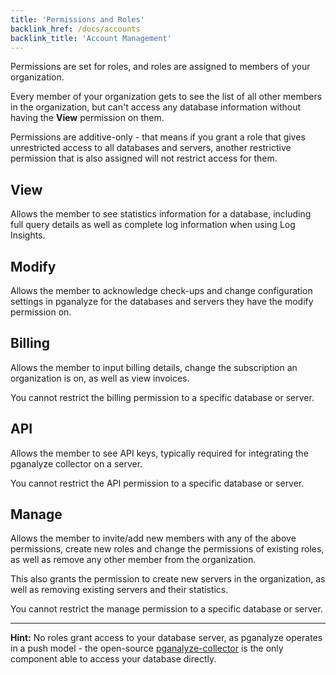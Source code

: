 ```yaml
---
title: 'Permissions and Roles'
backlink_href: /docs/accounts
backlink_title: 'Account Management'
---
```


Permissions are set for roles, and roles are assigned to members of your organization.

Every member of your organization gets to see the list of all other members in the organization,
but can't access any database information without having the **View** permission on them.

Permissions are additive-only - that means if you grant a role that gives
unrestricted access to all databases and servers, another restrictive permission
that is also assigned will not restrict access for them.

## View

Allows the member to see statistics information for a database, including full
query details as well as complete log information when using Log Insights.

## Modify

Allows the member to acknowledge check-ups and change configuration settings in pganalyze
for the databases and servers they have the modify permission on.

## Billing

Allows the member to input billing details, change the subscription an organization
is on, as well as view invoices.

You cannot restrict the billing permission to a specific database or server.

## API

Allows the member to see API keys, typically required for integrating the pganalyze collector on a server.

You cannot restrict the API permission to a specific database or server.

## Manage

Allows the member to invite/add new members with any of the above permissions,
create new roles and change the permissions of existing roles, as well
as remove any other member from the organization.

This also grants the permission to create new servers in the organization, as well
as removing existing servers and their statistics.

You cannot restrict the manage permission to a specific database or server.

---

**Hint:** No roles grant access to your database server, as pganalyze operates in a push model - the open-source [pganalyze-collector](https://github.com/pganalyze/collector) is the only component able to access your database directly.
